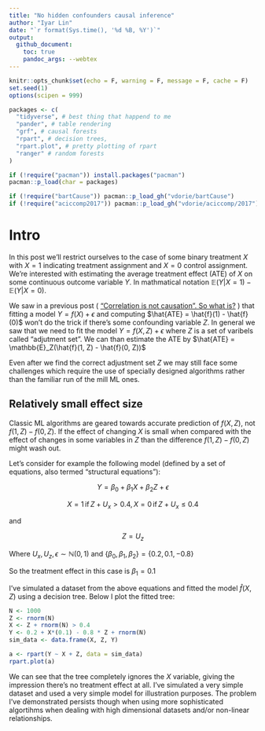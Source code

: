 ```yaml
---
title: "No hidden confounders causal inference"
author: "Iyar Lin"
date: "`r format(Sys.time(), '%d %B, %Y')`"
output: 
  github_document:
    toc: true
    pandoc_args: --webtex
---
```


```r
knitr::opts_chunk$set(echo = F, warning = F, message = F, cache = F)
set.seed(1)
options(scipen = 999)

packages <- c(
  "tidyverse", # best thing that happend to me
  "pander", # table rendering
  "grf", # causal forests
  "rpart", # decision trees, 
  "rpart.plot", # pretty plotting of rpart
  "ranger" # random forests
)

if (!require("pacman")) install.packages("pacman")
pacman::p_load(char = packages)

if (!require("bartCause")) pacman::p_load_gh("vdorie/bartCause")
if (!require("aciccomp2017")) pacman::p_load_gh("vdorie/aciccomp/2017")
```

# Intro

In this post we'll restrict ourselves to the case of some binary treatment $X$ with $X = 1$ indicating treatment assignment and $X = 0$ control assignment. We're interested with estimating the average treatment effect (ATE) of $X$ on some continuous outcome variable $Y$. In mathmatical notation $\mathbb{E}(Y|X=1) - \mathbb{E}(Y|X=0)$. 

We saw in a previous post ( ["Correlation is not causation". So what is?](https://github.com/IyarLin/causal-inference/blob/master/correlation_is_not_causation_so_what_is.md) ) that fitting a model $Y = f(X) + \epsilon$ and computing $\hat{ATE} = \hat{f}(1) - \hat{f}(0)$ won't do the trick if there's some confounding variable $Z$. In general we saw that we need to fit the model $Y = f(X,Z) + \epsilon$ where $Z$ is a set of varibels called "adjutment set". We can than estimate the ATE by $\hat{ATE} = \mathbb{E}_Z(\hat{f}(1, Z) - \hat{f}(0, Z))$

Even after we find the correct adjustment set $Z$ we may still face some challenges which require the use of specially designed algorithms rather than the familiar run of the mill ML ones.

## Relatively small effect size

Classic ML algorithms are geared towards accurate prediction of $f(X, Z)$, not $f(1,Z) - f(0,Z)$. If the effect of changing $X$ is small when compared with the effect of changes in some variables in $Z$ than the difference $f(1,Z) - f(0,Z)$ might wash out. 

Let's consider for example the following model (defined by a set of equations, also termed "structural equations"):

$$Y = \beta_0 + \beta_1 X + \beta_2 Z + \epsilon$$

$$X = 1 \, \text{if} \, Z + U_x > 0.4, \, X = 0 \, \text{if} \, Z + U_x \leq 0.4$$

and

$$Z = U_z$$

Where $U_x, \, U_z, \, \epsilon \sim \mathbb{N}(0,1)$ and $\{\beta_0, \beta_1, \beta_2\} = \{0.2, 0.1, -0.8\}$

So the treatment effect in this case is $\beta_1 = 0.1$

I've simulated a dataset from the above equations and fitted the model $\hat{f}(X,Z)$ using a decision tree. Below I plot the fitted tree:

```r
N <- 1000
Z <- rnorm(N)
X <- Z + rnorm(N) > 0.4
Y <- 0.2 + X*(0.1) - 0.8 * Z + rnorm(N)
sim_data <- data.frame(X, Z, Y)

a <- rpart(Y ~ X + Z, data = sim_data)
rpart.plot(a)
```

We can see that the tree completely ignores the $X$ variable, giving the impression there's no treatment effect at all. I've simulated a very simple dataset and used a very simple model for illustration purposes. The problem I've demonstrated persists though when using more sophisticated algortihms when dealing with high dimensional datasets and/or non-linear relationships.



